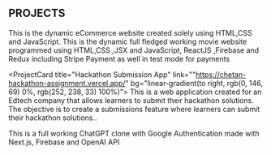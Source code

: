 ## PROJECTS 

<ProjectCard title="Thrift Store" link="https://thrift-ecommerce.netlify.app/" bg="linear-gradient(to right, #D4145A 0%, #FBB03B 100%)">
This is the dynamic eCommerce website created solely using HTML,CSS and JavaScript.
</ProjectCard>

<ProjectCard title="HOMEFLIX Movie Site" link="https://homeflix-build.netlify.app"  bg="linear-gradient(to right, blue 10%, pink)">
This is the dynamic full fledged working movie website programmed using HTML,CSS ,JSX and JavaScript, ReactJS ,Firebase and Redux including Stripe Payment as well in test mode for payments  
</ProjectCard>

<ProjectCard title="Hackathon Submission App" link=""https://chetan-hackathon-assignment.vercel.app/" bg="linear-gradient(to right, rgb(0, 146, 69) 0%, rgb(252, 238, 33) 100%)">
This is a web application created for an Edtech company that allows learners to submit their hackathon solutions. The objective is to create a submissions feature where learners can submit their hackathon solutions.. 
</ProjectCard>

<ProjectCard title="ChatGPT Clone" link="https://chatgpt-build.vercel.app/" bg="linear-gradient(to right, rgb(213, 133, 255) 0%, rgb(0, 255, 238) 100%)">
This is a full working ChatGPT clone with Google Authentication made with Next.js, Firebase and OpenAI API
</ProjectCard>

